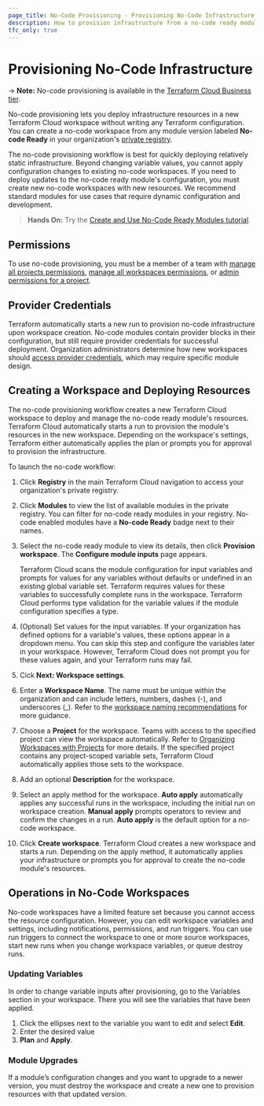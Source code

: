 ```yaml
---
page_title: No-Code Provisioning - Provisioning No-Code Infrastructure
description: How to provision infrastructure from a no-code ready module.
tfc_only: true
---
```


# Provisioning No-Code Infrastructure

-> **Note:** No-code provisioning is available in the [Terraform Cloud Business tier](https://www.hashicorp.com/products/terraform/pricing).

No-code provisioning lets you deploy infrastructure resources in a new Terraform Cloud workspace without writing any Terraform configuration. You can create a no-code workspace from any module version labeled **No-code Ready** in your organization's [private registry](/terraform/cloud-docs/registry).

The no-code provisioning workflow is best for quickly deploying relatively static infrastructure. Beyond changing variable values, you cannot apply configuration changes to existing no-code workspaces. If you need to deploy updates to the no-code ready module's configuration, you must create new no-code workspaces with new resources. We recommend standard modules for use cases that require dynamic configuration and development.

> **Hands On:** Try the [Create and Use No-Code Ready Modules tutorial](/terraform/tutorials/cloud/no-code-provisioning).

## Permissions

To use no-code provisioning, you must be a member of a team with [manage all projects permissions](/terraform/cloud-docs/users-teams-organizations/permissions#manage-all-projects), [manage all workspaces permissions](/terraform/cloud-docs/users-teams-organizations/permissions#manage-all-workspaces), or [admin permissions for a project](/terraform/cloud-docs/users-teams-organizations/permissions#project-admins).

## Provider Credentials

Terraform automatically starts a new run to provision no-code infrastructure upon workspace creation. No-code modules contain provider blocks in their configuration, but still require provider credentials for successful deployment. Organization administrators determine how new workspaces should [access provider credentials](/terraform/cloud-docs/no-code-provisioning/module-design#provider-credentials), which may require specific module design.

## Creating a Workspace and Deploying Resources

The no-code provisioning workflow creates a new Terraform Cloud workspace to deploy and manage the no-code ready module's resources. Terraform Cloud automatically starts a run to provision the module's resources in the new workspace. Depending on the workspace's settings, Terraform either automatically applies the plan or prompts you for approval to provision the infrastructure.

To launch the no-code workflow:

1. Click **Registry** in the main Terraform Cloud navigation to access your organization's private registry.

1. Click **Modules** to view the list of available modules in the private registry. You can filter for no-code ready modules in your registry. No-code enabled modules have a **No-code Ready** badge next to their names.

1. Select the no-code ready module to view its details, then click **Provision workspace**. The **Configure module inputs** page appears.

     Terraform Cloud scans the module configuration for input variables and prompts for values for any variables without defaults or undefined in an existing global variable set. Terraform requires values for these variables to successfully complete runs in the workspace. Terraform Cloud performs type validation for the variable values if the module configuration specifies a type.

1. (Optional) Set values for the input variables. If your organization has defined options for a variable's values, these options appear in a dropdown menu. You can skip this step and configure the variables later in your workspace. However, Terraform Cloud does not prompt you for these values again, and your Terraform runs may fail.

1. Cick **Next: Workspace settings**.

1. Enter a **Workspace Name**. The name must be unique within the organization and can include letters, numbers, dashes (-), and underscores (_). Refer to the [workspace naming recommendations](/terraform/cloud-docs/workpaces/creating#workspace-naming) for more guidance.

1. Choose a **Project** for the workspace. Teams with access to the specified project can view the workspace automatically. Refer to [Organizing Workspaces with Projects](/terraform/cloud-docs/workspaces/organize-workspaces-with-projects) for more details. If the specified project contains any project-scoped variable sets, Terraform Cloud automatically applies those sets to the workspace.

1. Add an optional **Description** for the workspace.

1. Select an apply method for the workspace. **Auto apply** automatically applies any successful runs in the workspace, including the initial run on workspace creation. **Manual apply** prompts operators to review and confirm the changes in a run. **Auto apply** is the default option for a no-code workspace.

1. Click **Create workspace**. Terraform Cloud creates a new workspace and starts a run. Depending on the apply method, it automatically applies your infrastructure or prompts you for approval to create the no-code module's resources.

## Operations in No-Code Workspaces

No-code workspaces have a limited feature set because you cannot access the resource configuration. However, you can edit workspace variables and settings, including notifications, permissions, and run triggers. You can use run triggers to connect the workspace to one or more source workspaces, start new runs when you change workspace variables, or queue destroy runs.

### Updating Variables
In order to change variable inputs after provisioning, go to the Variables section in your workspace. There you will see the variables that have been applied. 
1. Click the ellipses next to the variable you want to edit and select **Edit**.
2. Enter the desired value
3. **Plan** and **Apply**.

### Module Upgrades
If a module’s configuration changes and you want to upgrade to a newer version, you must destroy the workspace and create a new one to provision resources with that updated version.

